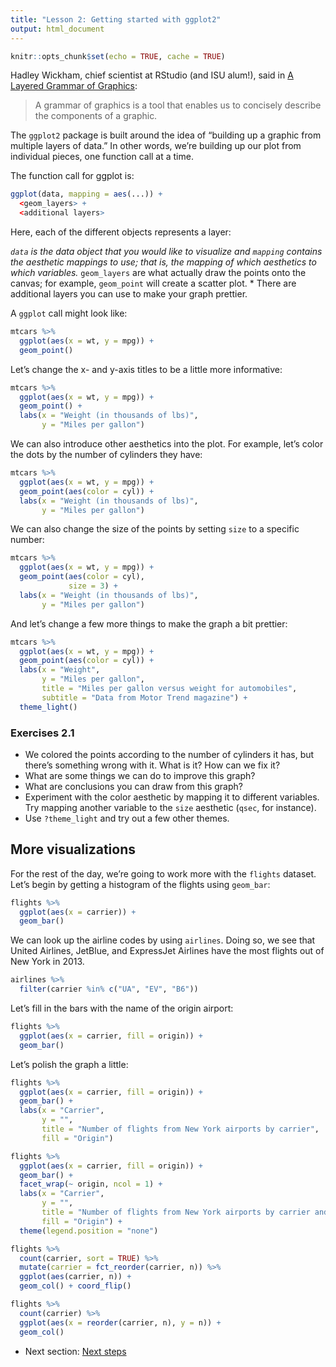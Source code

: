 ```yaml
---
title: "Lesson 2: Getting started with ggplot2"
output: html_document
---
```


```r
knitr::opts_chunk$set(echo = TRUE, cache = TRUE)
```


Hadley Wickham, chief scientist at RStudio (and ISU alum!), said in [A Layered Grammar of Graphics](https://vita.had.co.nz/papers/layered-grammar.pdf):

> A grammar of graphics is a tool that enables us to concisely describe the components of a graphic. 

The `ggplot2` package is built around the idea of "building up a graphic from multiple layers of data." In other words, we're building up our plot from individual pieces, one function call at a time.

The function call for ggplot is:

```r
ggplot(data, mapping = aes(...)) + 
  <geom_layers> + 
  <additional layers>
```

Here, each of the different objects represents a layer:

*`data` is the data object that you would like to visualize and `mapping` contains the aesthetic mappings to use; that is, the mapping of which aesthetics to which variables. 
*`geom_layers` are what actually draw the points onto the canvas; for example, `geom_point` will create a scatter plot. 
* There are additional layers you can use to make your graph prettier.

A `ggplot` call might look like:

```r
mtcars %>% 
  ggplot(aes(x = wt, y = mpg)) + 
  geom_point()
```

Let's change the x- and y-axis titles to be a little more informative:

```r
mtcars %>% 
  ggplot(aes(x = wt, y = mpg)) + 
  geom_point() +
  labs(x = "Weight (in thousands of lbs)",
       y = "Miles per gallon")
```

We can also introduce other aesthetics into the plot. For example, let's color the dots by the number of cylinders they have:

```r
mtcars %>% 
  ggplot(aes(x = wt, y = mpg)) + 
  geom_point(aes(color = cyl)) +
  labs(x = "Weight (in thousands of lbs)",
       y = "Miles per gallon")
```

We can also change the size of the points by setting `size` to a specific number:

```r
mtcars %>% 
  ggplot(aes(x = wt, y = mpg)) + 
  geom_point(aes(color = cyl), 
             size = 3) +
  labs(x = "Weight (in thousands of lbs)",
       y = "Miles per gallon")
```

And let's change a few more things to make the graph a bit prettier:

```r
mtcars %>% 
  ggplot(aes(x = wt, y = mpg)) + 
  geom_point(aes(color = cyl)) +
  labs(x = "Weight",
       y = "Miles per gallon",
       title = "Miles per gallon versus weight for automobiles",
       subtitle = "Data from Motor Trend magazine") + 
  theme_light()
```


### Exercises 2.1

* We colored the points according to the number of cylinders it has, but there's something wrong with it. What is it? How can we fix it?
* What are some things we can do to improve this graph? 
* What are conclusions you can draw from this graph? 
* Experiment with the color aesthetic by mapping it to different variables. Try mapping another variable to the `size` aesthetic (`qsec`, for instance).
* Use `?theme_light` and try out a few other themes.

## More visualizations

For the rest of the day, we're going to work more with the `flights` dataset. Let's begin by getting a histogram of the flights using `geom_bar`:

```r
flights %>% 
  ggplot(aes(x = carrier)) + 
  geom_bar()
```

We can look up the airline codes by using `airlines`. Doing so, we see that United Airlines, JetBlue, and ExpressJet Airlines have the most flights out of New York in 2013.

```r
airlines %>% 
  filter(carrier %in% c("UA", "EV", "B6"))
```

Let's fill in the bars with the name of the origin airport:

```r
flights %>% 
  ggplot(aes(x = carrier, fill = origin)) + 
  geom_bar()
```

Let's polish the graph a little:


```r
flights %>% 
  ggplot(aes(x = carrier, fill = origin)) + 
  geom_bar() + 
  labs(x = "Carrier",
       y = "",
       title = "Number of flights from New York airports by carrier",
       fill = "Origin")
```



```r
flights %>% 
  ggplot(aes(x = carrier, fill = origin)) + 
  geom_bar() + 
  facet_wrap(~ origin, ncol = 1) +
  labs(x = "Carrier",
       y = "",
       title = "Number of flights from New York airports by carrier and origin",
       fill = "Origin") +
  theme(legend.position = "none")
```



```r
flights %>% 
  count(carrier, sort = TRUE) %>% 
  mutate(carrier = fct_reorder(carrier, n)) %>% 
  ggplot(aes(carrier, n)) +
  geom_col() + coord_flip()
```




```r
flights %>% 
  count(carrier) %>% 
  ggplot(aes(x = reorder(carrier, n), y = n)) + 
  geom_col()
```

* Next section: [Next steps](https://pommevilla.github.io/p3.bootcamp.r.2019/next_steps.html)
